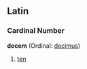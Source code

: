 ==Latin==
===Cardinal Number===
'''decem''' (Ordinal: [[decimus]])

#[[ten]]

<!-- Do not put translations on this page.  Put them under the English word. -->